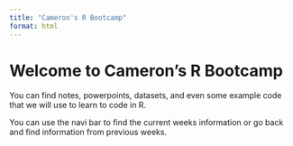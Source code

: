```yaml
---
title: "Cameron's R Bootcamp"
format: html
---
```


# Welcome to Cameron's R Bootcamp

You can find notes, powerpoints, datasets, and even some example code that we will use to learn to code in R.

You can use the navi bar to find the current weeks information or go back and find information from previous weeks.
